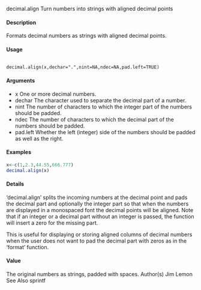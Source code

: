 decimal.align Turn numbers into strings with aligned decimal points

#### Description
Formats decimal numbers as strings with aligned decimal points.

#### Usage
<pre><code>
decimal.align(x,dechar=".",nint=NA,ndec=NA,pad.left=TRUE)
</code></pre>

#### Arguments 

* x One or more decimal numbers.
* dechar The character used to separate the decimal part of a number.
* nint The number of characters to which the integer part of the numbers should be padded.
* ndec The number of characters to which the decimal part of the numbers should be padded.
* pad.left Whether the left (integer) side of the numbers should be padded as well as the right.


#### Examples 
```r
x<-c(1,2.3,44.55,666.777)
decimal.align(x)
```
#### Details
‘decimal.align’ splits the incoming numbers at the decimal point and pads the decimal part and optionally the integer part so that when the numbers are displayed in a monospaced font the decimal points will be aligned. Note that if an integer or a decimal part without an integer is passed, the function will insert a zero for the missing part.

This is useful for displaying or storing aligned columns of decimal numbers when the user does not want to pad the decimal part with zeros as in the ‘format’ function.

#### Value
The original numbers as strings, padded with spaces.
Author(s)
Jim Lemon
See Also
sprintf
